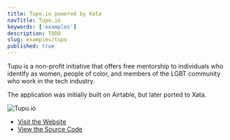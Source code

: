 ```yaml
---
title: Tupo.io powered by Xata
navTitle: Tupo.io
keywords: ['examples']
description: TODO
slug: examples/tupu
published: true
---
```


Tupu is a non-profit initiative that offers free mentorship to individuals who identify as women, people of color, and members of the LGBT community who work in the tech industry.

The application was initially built on Airtable, but later ported to Xata.

![Tupu.io](images/tupu.png)

- [Visit the Website](https://tupu.io)
- [View the Source Code](https://github.com/tupuio/tupuapp)
